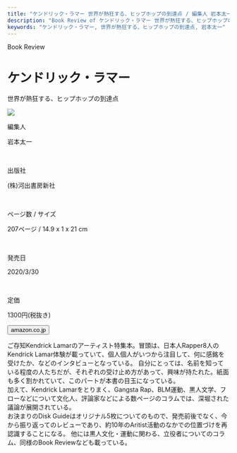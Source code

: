 ```yaml
---
title: "ケンドリック・ラマー 世界が熱狂する、ヒップホップの到達点 / 編集人 岩本太一"
description: "Book Review of ケンドリック・ラマー 世界が熱狂する、ヒップホップの到達点 / 編集人 岩本太一"
keywords: "ケンドリック・ラマー, 世界が熱狂する、ヒップホップの到達点, 岩本太一"
---
```



<Row>
  <Column colMd={"12"} colLg={"12"} noGutterMdLeft="">
    <p className="largeP">Book Review</p>
    <h1 className="h1-no-bottom-margin">ケンドリック・ラマー</h1>
    <p className="largeP">世界が熱狂する、ヒップホップの到達点</p>
  </Column>
</Row>

<Row>
<Column colMd={"3"} colLg={"4"} noGutterMdLeft="">

  <img src="../../images/books/kendricklamarkawade.jpg" />

</Column>
<Column colMd={"4"} colLg={"8"} noGutterMdLeft="">
  <div>
    <p>編集人</p>
    <p className="largeP">
    岩本太一
    </p>
    <br/>
    <p>出版社</p>
    <p className="largeP">
    (株)河出書房新社
    </p>
    <br/>
    <p>ページ数 / サイズ</p>
    <p className="largeP">
    207ページ / 14.9 x 1 x 21 cm 
    </p>
    <br/>
    <p>発売日</p>
    <p className="largeP">
    2020/3/30
    </p>
    <br/>
    <p>定価</p>
    <p className="largeP">
    1300円(税抜き)
    </p>
    <div>
    <Button href="https://amzn.to/3cjcBcy" kind="primary" size="small" renderIcon={ArrowUpRight24}>
      amazon.co.jp
    </Button>
    </div>
  </div>
</Column>
</Row>

<Row>
  <Column colMd={"8"} colLg={"8"} noGutterMdLeft="">
    <p>
      ご存知Kendrick
      Lamarのアーティスト特集本。冒頭は、日本人Rapper8人のKendrick
      Lamar体験が載っていて、個人個人がいつから注目して、何に感銘を受けたか、などのインタビューとなっている。
      自分にとっては、名前を知っている程度の人たちだが、それぞれの受け止め方があって、興味が持たれた。紙面も多く割かれていて、このパートが本書の目玉になっている。
      <br />
      加えて、Kendrick Lamarをとりまく、Gangsta
      Rap、BLM運動、黒人文学、フローなどについて文化人、評論家などによる数ページのコラムでは、深堀された議論が展開されている。
      <br />
      お決まりのDisk
      Guideはオリジナル5枚についてのもので、発売前後でなく、今から振り返ってのレビューであり、約10年のAritist活動のなかでの位置づけを再認識することになる。
      他には黒人文化・運動に関わる、立役者についてのコラム、同様のBook
      Reviewなども載っている。
    </p>
  </Column>
</Row>
